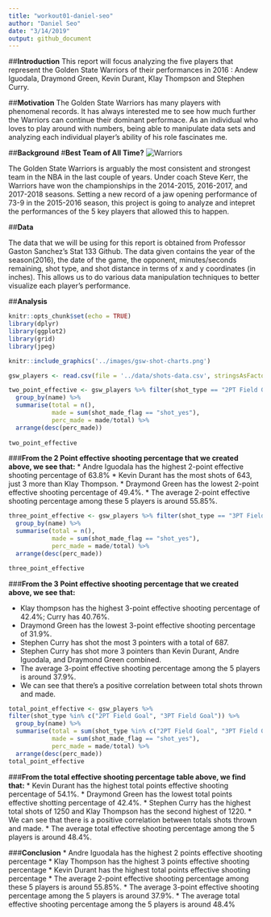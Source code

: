 ```yaml
---
title: "workout01-daniel-seo"
author: "Daniel Seo"
date: "3/14/2019"
output: github_document
---
```



##**Introduction** 
This report will focus analyzing the five players that represent the Golden State Warriors of their performances in 2016 : Andew Iguodala, Draymond Green, Kevin Durant, Klay Thompson and Stephen Curry.


##**Motivation**
The Golden State Warriors has many players with phenomenal records. It has always interested me to see how much further the Warriors can continue their dominant performace. As an individual who loves to play around with numbers, being able to manipulate data sets and analyzing each individual player's ability of his role fascinates me. 

##**Background**
#**Best Team of All Time?**
![Warriors](https://www.nba.com/.element/media/2.0/teamsites/warriors/images/warriors_allstars_2016_1280x720.jpg)

The Golden State Warriors is arguably the most consistent and strongest team in the NBA in the last couple of years. Under coach Steve Kerr, the Warriors have won the championships in the 2014-2015, 2016-2017, and 2017-2018 seasons. Setting a new record of a jaw opening performance of 73-9 in the 2015-2016 season, this project is going to analyze and intepret the performances of the 5 key players that allowed this to happen. 

##**Data**

The data that we will be using for this report is obtained from Professor Gaston Sanchez's Stat 133 Github. The data given contains the year of the season(2016), the date of the game, the opponent, minutes/seconds remaining, shot type, and shot distance in terms of x and y coordinates (in inches). This allows us to do various data manipulation techniques to better visualize each player's performance.

##**Analysis**
```r
knitr::opts_chunk$set(echo = TRUE)
library(dplyr)
library(ggplot2)
library(grid)
library(jpeg)
```

```r
knitr::include_graphics('../images/gsw-shot-charts.png')
```

```r
gsw_players <- read.csv(file = '../data/shots-data.csv', stringsAsFactors = FALSE)
```


```r

two_point_effective <- gsw_players %>% filter(shot_type == "2PT Field Goal") %>% 
  group_by(name) %>%
  summarise(total = n(),
            made = sum(shot_made_flag == "shot_yes"),
            perc_made = made/total) %>%
  arrange(desc(perc_made))
  
two_point_effective 

```

###**From the 2 Point effective shooting percentage that we created above, we see that:**
* Andre Iguodala has the highest 2-point effective shooting percentage of 63.8%
* Kevin Durant has the most shots of 643, just 3 more than Klay Thompson.
* Draymond Green has the lowest 2-point effective shooting percentage of 49.4%.
* The average 2-point effective shooting percentage among these 5 players is around 55.85%.




```r
three_point_effective <- gsw_players %>% filter(shot_type == "3PT Field Goal") %>%
  group_by(name) %>%
  summarise(total = n(),
            made = sum(shot_made_flag == "shot_yes"),
            perc_made = made/total) %>%
  arrange(desc(perc_made))

three_point_effective  


```
###**From the 3 Point effective shooting percentage that we created above, we see that:**

* Klay thompson has the highest 3-point effective shooting percentage of 42.4%; Curry has 40.76%.
* Draymond Green has the lowest 3-point effective shooting percentage of 31.9%.
* Stephen Curry has shot the most 3 pointers with a total of 687.
* Stephen Curry has shot more 3 pointers than Kevin Durant, Andre Iguodala, and Draymond Green combined.
* The average 3-point effective shooting percentage among the 5 players is around 37.9%.
* We can see that there's a positive correlation between total shots thrown and made.

```r
total_point_effective <- gsw_players %>%
filter(shot_type %in% c("2PT Field Goal", "3PT Field Goal")) %>%
  group_by(name) %>%
  summarise(total = sum(shot_type %in% c("2PT Field Goal", "3PT Field Goal")),
            made = sum(shot_made_flag == "shot_yes"),
            perc_made = made/total) %>%
  arrange(desc(perc_made))
total_point_effective
```
###**From the total effective shooting percentage table above, we find that:**
* Kevin Durant has the highest total points effective shooting percentage of 54.1%.
* Draymond Green has the lowest total points effective shotting percentage of 42.4%.
* Stephen Curry has the highest total shots of 1250 and Klay Thompson has the second highest of 1220.
* We can see that there is a positive correlation between totals shots thrown and made.
* The average total effective shooting percentage among the 5 players is around 48.4%.




###**Conclusion**
* Andre Iguodala has the highest 2 points effective shooting percentage
* Klay Thompson has the highest 3 points effective shooting percentage
* Kevin Durant has the highest total points effective shooting percentage 
* The average 2-point effective shooting percentage among these 5 players is around 55.85%.
* The average 3-point effective shooting percentage among the 5 players is around 37.9%.
* The average total effective shooting percentage among the 5 players is around 48.4%






